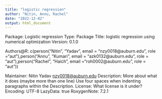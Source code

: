 ```yaml
---
title: "logistic regression"
author: "Nitin, Annu, Rachel"
date: "2022-12-02"
output: html_document
---
```

Package: Logistic regression
Type: Package
Title: logistic regression using numerical optimization
Version: 0.1.0

Authors@R: c(person("Nitin", "Yadav", email = "nzy0018@auburn.edu", role ="aut"),person("Annu", "Kumari", email = "azk0132@auburn.edu", role = "aut"),person("Rachel", "Haich", email ="roh0002@auburn.edu", role = "aut"))
    
Maintainer: Nitin Yadav <nzy0018@auburn.edu>
Description: More about what it does (maybe more than one line)
    Use four spaces when indenting paragraphs within the Description.
License: What license is it under?
Encoding: UTF-8
LazyData: true
RoxygenNote: 7.2.1